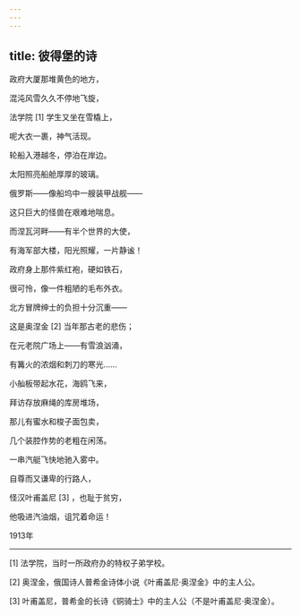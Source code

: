 ```yaml
---
---
---
```

title: 彼得堡的诗
---




政府大厦那堆黄色的地方，

混沌风雪久久不停地飞旋，

法学院 [1] 学生又坐在雪橇上，

呢大衣一裹，神气活现。





轮船入港越冬，停泊在岸边。

太阳照亮船舱厚厚的玻璃。

俄罗斯——像船坞中一艘装甲战舰——

这只巨大的怪兽在艰难地喘息。





而涅瓦河畔——有半个世界的大使，

有海军部大楼，阳光照耀，一片静谧！

政府身上那件紫红袍，硬如铁石，

很可怜，像一件粗陋的毛布外衣。





北方冒牌绅士的负担十分沉重——

这是奥涅金 [2] 当年那古老的悲伤；

在元老院广场上——有雪浪汹涌，

有篝火的浓烟和刺刀的寒光……





小舢板带起水花，海鸥飞来，

拜访存放麻绳的库房堆场，

那儿有蜜水和梭子面包卖，

几个装腔作势的老粗在闲荡。





一串汽艇飞快地驰入雾中。

自尊而又谦卑的行路人，

怪汉叶甫盖尼 [3] ，也耻于贫穷，

他吸进汽油烟，诅咒着命运！

1913年



* * *



[1] 法学院，当时一所政府办的特权子弟学校。

[2] 奥涅金，俄国诗人普希金诗体小说《叶甫盖尼·奥涅金》中的主人公。

[3] 叶甫盖尼，普希金的长诗《铜骑士》中的主人公（不是叶甫盖尼·奥涅金）。